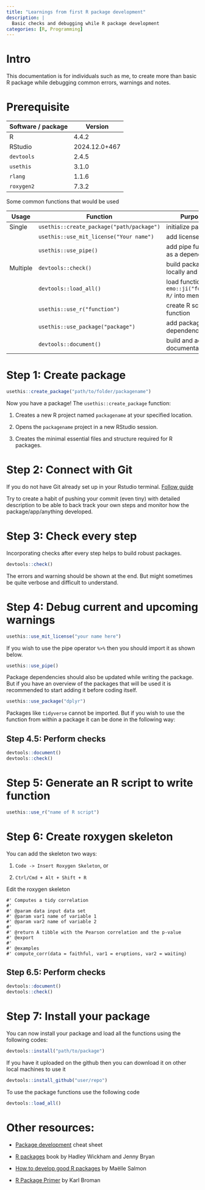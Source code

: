 ```yaml
---
title: "Learnings from first R package development"
description: |
  Basic checks and debugging while R package development
categories: [R, Programming]
---
```


# Intro

This documentation is for individuals such as me, to create more than basic R package while debugging common errors, warnings and notes.

# Prerequisite

| Software / package  | Version               |
|---------------------|-----------------------|
| R                   | 4.4.2                 | 
| RStudio             | 2024.12.0+467         | 
| `devtools`          | 2.4.5                 | 
| `usethis`           | 3.1.0                 |
| `rlang`             | 1.1.6                 |
| `roxygen2`          | 7.3.2                 |

Some common functions that would be used

| Usage    | Function                                       | Purpose                           |
|----------|------------------------------------------------|-----------------------------------|
| Single   | `usethis::create_package("path/package")`      | initialize package                | 
|          | `usethis::use_mit_license("Your name")`        | add  license                      |
|          | `usethis::use_pipe()`                          | add pipe function as a dependency |
| Multiple | `devtools::check()`                            | build package locally and check   |
|          | `devtools::load_all()`                         | load functions in `r emo::ji("folder")` `R/` into memory    |
|          | `usethis::use_r("function")`                   | create R script for function      |
|          | `usethis::use_package("package")     `         | add package dependency            |
|          | `devtools::document()`                         | build and add documentation       |

# Step 1: Create package

```r
usethis::create_package("path/to/folder/packagename")
```

Now you have a package!  The `usethis::create_package` function:

1. Creates a new R project named `packagename` at your specified location.

2. Opens the `packagename` project in a new RStudio session.

3. Creates the minimal essential files and structure required for R packages.

# Step 2: Connect with Git

If you do not have Git already set up in your Rstudio terminal. [Follow guide](./gitsetup.qmd)

Try to create a habit of pushing your commit (even tiny) with detailed description to be able to back track your own steps and monitor how the package/app/anything developed.

# Step 3: Check every step

Incorporating checks after every step helps to build robust packages.

```r
devtools::check()
```

The errors and warning should be shown at the end. But might sometimes be quite verbose and difficult to understand.

# Step 4: Debug current and upcoming warnings

```r
usethis::use_mit_license("your name here")
```

If you wish to use the pipe operator `%>%` then you should import it as shown below.

```r
usethis::use_pipe()
```

Package dependencies should also be updated while writing the package. But if you have an overview of the packages that will be used it is recommended to start adding it before coding itself.

```r
usethis::use_package("dplyr")
```

Packages like `tidyverse` cannot be imported. But if you wish to use the function from within a package it can be done in the following way:

## Step 4.5: Perform checks

```r
devtools::document()
devtools::check()
```

# Step 5: Generate an R script to write function

```r
usethis::use_r("name of R script")
```

# Step 6: Create roxygen skeleton

You can add the skeleton two ways:

  1.  `Code -> Insert Roxygen Skeleton`, or

  2.  `Ctrl/Cmd + Alt + Shift + R`

Edit the roxygen skeleton

```  
#' Computes a tidy correlation
#'
#' @param data input data set
#' @param var1 name of variable 1 
#' @param var2 name of variable 2 
#'
#' @return A tibble with the Pearson correlation and the p-value
#' @export
#'
#' @examples
#' compute_corr(data = faithful, var1 = eruptions, var2 = waiting)
```

## Step 6.5: Perform checks

```r
devtools::document()
devtools::check()
```

# Step 7: Install your package

You can now install your package and load all the functions using the following codes:

```r
devtools::install("path/to/package")
```

If you have it uploaded on the github then you can download it on other local machines to use it

```r
devtools::install_github("user/repo")
```

To use the package functions use the following code

```r
devtools::load_all()
```

# Other resources:

* [Package development](https://rawgit.com/rstudio/cheatsheets/master/package-development.pdf){target="_blank"} cheat sheet

* [R packages](https://r-pkgs.org/){target="_blank"} book by Hadley Wickham and Jenny Bryan

* [How to develop good R packages](https://masalmon.eu/2017/12/11/goodrpackages/){target="_blank"} by Maëlle Salmon

* [R Package Primer](https://kbroman.org/pkg_primer/){target="_blank"} by Karl Broman